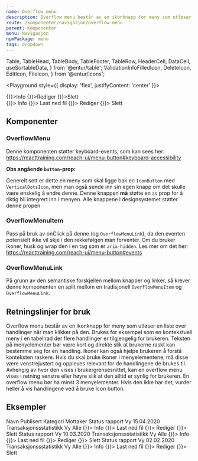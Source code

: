 ```yaml
---
name: Overflow menu
description: Overflow menu består av en ikonknapp for meny som utløser en liste over handlinger når man klikker på den.
route: /komponenter/navigasjon/overflow-menu
parent: Komponenter
menu: Navigasjon
npmPackage: menu
tags: dropdown
---
```


  Table,
  TableHead,
  TableBody,
  TableFooter,
  TableRow,
  HeaderCell,
  DataCell,
  useSortableData,
} from '@entur/table';
  ValidationInfoFilledIcon,
  DeleteIcon,
  EditIcon,
  FileIcon,
} from '@entur/icons';

<PageHeader />

<Playground style={{ display: 'flex', justifyContent: 'center' }}>
  <div>
    <OverflowMenu>
      <OverflowMenuItem onSelect={() => {}}>Info</OverflowMenuItem>
      <OverflowMenuItem onSelect={() => {}}>Rediger</OverflowMenuItem>
      <OverflowMenuItem onSelect={() => {}}>Slett</OverflowMenuItem>
    </OverflowMenu>
    <br />
    <OverflowMenu>
      <OverflowMenuItem onSelect={() => {}}>
        <span aria-hidden>
          <ValidationInfoFilledIcon inline />
        </span>
        Info
      </OverflowMenuItem>
      <OverflowMenuItem onSelect={() => {}}>
        <span aria-hidden>
          <FileIcon inline />
        </span>
        Last ned fil
      </OverflowMenuItem>
      <OverflowMenuItem onSelect={() => {}}>
        <span aria-hidden>
          <EditIcon inline />
        </span>
        Rediger
      </OverflowMenuItem>
      <OverflowMenuItem onSelect={() => {}}>
        <span aria-hidden>
          <DeleteIcon inline />
        </span>
        Slett
      </OverflowMenuItem>
    </OverflowMenu>
  </div>
</Playground>

## Komponenter

### OverflowMenu

<ImportStatement imports="OverflowMenu" />
<Props of={OverflowMenu} />

Denne komponenten støtter keyboard-events, som kan sees her: https://reacttraining.com/reach-ui/menu-button#keyboard-accessibility

**Obs angående `button`-prop:**

Generelt sett er dette en meny som skal ligge bak en `IconButton` med `VerticalDotsIcon`,
men man også sende inn sin egen knapp om det skulle være ønskelig å endre denne.
Denne knappen **må** støtte en `as` prop for å riktig bli integrert inn i menyen.
Alle knappene i designsystemet støtter denne propen

### OverflowMenuItem

<ImportStatement imports="OverflowMenuItem" />
<Props of={OverflowMenuItem} />

Pass på bruk av onClick på denne (og `OverflowMenuLink`), da den eventen potensielt ikke vil skje i den rekkefølgen man forventer.
Om du bruker ikoner, husk og wrap den i en tag som er `aria-hidden`.
Les mer om det her: https://reacttraining.com/reach-ui/menu-button#events

### OverflowMenuLink

<ImportStatement imports="OverflowMenuLink" />
<Props of={OverflowMenuLink} />

På grunn av den semantiske forskjellen mellom knapper og linker,
så krever denne komponenten en split mellom en tradisjonell `OverflowMenuItem` og `OverflowMenuLink`.

## Retningslinjer for bruk

Overflow menu består av en ikonknapp for meny som utløser en liste over handlinger når man klikker på den. Brukes for eksempel som en kontekstuell meny i en tabellrad der flere handlinger er tilgjengelig for brukeren. Teksten på menyelementer bør være kort og direkte slik at brukerne raskt kan bestemme seg for en handling. Ikoner kan også hjelpe brukeren å forstå konteksten raskere. Hvis du skal bruke ikoner i menyelementene, må disse være venstrejustert og oppleves relevant for de handlingene de brukes til.
Avhengig av hvor den vises i brukergrensesnittet, kan en overflow menu vises i retning venstre eller høyre slik at den alltid er synlig for brukeren. En overflow menu bør ha minst 3 menyelementer. Hvis den ikke har det, vurder heller å vis handlingene ved å bruke Icon button.

## Eksempler

<Playground>
  <Table>
    <TableHead>
      <TableRow>
        <HeaderCell>Navn</HeaderCell>
        <HeaderCell>Publisert</HeaderCell>
        <HeaderCell>Kategori</HeaderCell>
        <HeaderCell>Mottaker</HeaderCell>
        <HeaderCell padding="overflow-menu"></HeaderCell>
      </TableRow>
    </TableHead>
    <TableBody>
      <TableRow>
        <DataCell>Status rapport Vy</DataCell>
        <DataCell>15.04.2020</DataCell>
        <DataCell>Transaksjonssstatistikk</DataCell>
        <DataCell>Vy Alle</DataCell>
        <DataCell padding="overflow-menu">
          <OverflowMenu>
            <OverflowMenuItem onSelect={() => {}}>
              <span aria-hidden>
                <ValidationInfoFilledIcon inline />
              </span>
              Info
            </OverflowMenuItem>
            <OverflowMenuItem onSelect={() => {}}>
              <span aria-hidden>
                <FileIcon inline />
              </span>
              Last ned fil
            </OverflowMenuItem>
            <OverflowMenuItem onSelect={() => {}}>
              <span aria-hidden>
                <EditIcon inline />
              </span>
              Rediger
            </OverflowMenuItem>
            <OverflowMenuItem onSelect={() => {}}>
              <span aria-hidden>
                <DeleteIcon inline />
              </span>
              Slett
            </OverflowMenuItem>
          </OverflowMenu>
        </DataCell>
      </TableRow>
      <TableRow>
        <DataCell>Status rapport Vy</DataCell>
        <DataCell>10.03.2020</DataCell>
        <DataCell>Transaksjonssstatistikk</DataCell>
        <DataCell>Vy Alle</DataCell>
        <DataCell padding="overflow-menu">
          <OverflowMenu>
            <OverflowMenuItem onSelect={() => {}}>
              <span aria-hidden>
                <ValidationInfoFilledIcon inline />
              </span>
              Info
            </OverflowMenuItem>
            <OverflowMenuItem onSelect={() => {}}>
              <span aria-hidden>
                <FileIcon inline />
              </span>
              Last ned fil
            </OverflowMenuItem>
            <OverflowMenuItem onSelect={() => {}}>
              <span aria-hidden>
                <EditIcon inline />
              </span>
              Rediger
            </OverflowMenuItem>
            <OverflowMenuItem onSelect={() => {}}>
              <span aria-hidden>
                <DeleteIcon inline />
              </span>
              Slett
            </OverflowMenuItem>
          </OverflowMenu>
        </DataCell>
      </TableRow>
      <TableRow>
        <DataCell>Status rapport Vy</DataCell>
        <DataCell>02.02.2020</DataCell>
        <DataCell>Transaksjonssstatistikk</DataCell>
        <DataCell>Vy Alle</DataCell>
        <DataCell padding="overflow-menu">
          <OverflowMenu>
            <OverflowMenuItem onSelect={() => {}}>
              <span aria-hidden>
                <ValidationInfoFilledIcon inline />
              </span>
              Info
            </OverflowMenuItem>
            <OverflowMenuItem onSelect={() => {}}>
              <span aria-hidden>
                <FileIcon inline />
              </span>
              Last ned fil
            </OverflowMenuItem>
            <OverflowMenuItem onSelect={() => {}}>
              <span aria-hidden>
                <EditIcon inline />
              </span>
              Rediger
            </OverflowMenuItem>
            <OverflowMenuItem onSelect={() => {}}>
              <span aria-hidden>
                <DeleteIcon inline />
              </span>
              Slett
            </OverflowMenuItem>
          </OverflowMenu>
        </DataCell>
      </TableRow>
    </TableBody>
  </Table>
</Playground>
